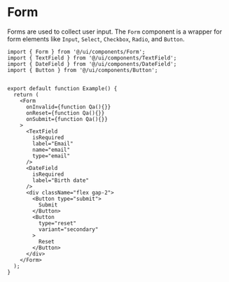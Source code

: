 # Form

Forms are used to collect user input. The `Form` component is a wrapper for form elements like `Input`, `Select`, `Checkbox`, `Radio`, and `Button`.

```tsx
import { Form } from '@/ui/components/Form';
import { TextField } from '@/ui/components/TextField';
import { DateField } from '@/ui/components/DateField';
import { Button } from '@/ui/components/Button';


export default function Example() {
  return (
    <Form
      onInvalid={function Qa(){}}
      onReset={function Qa(){}}
      onSubmit={function Qa(){}}
    >
      <TextField
        isRequired
        label="Email"
        name="email"
        type="email"
      />
      <DateField
        isRequired
        label="Birth date"
      />
      <div className="flex gap-2">
        <Button type="submit">
          Submit
        </Button>
        <Button
          type="reset"
          variant="secondary"
        >
          Reset
        </Button>
      </div>
    </Form>
  );
}
```